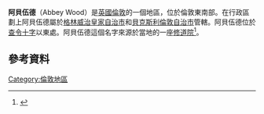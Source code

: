 {{infobox UK place
| country = 英格蘭
| region = London
| charingX_distance_mi = 10.6
| charingX_direction = W
| population = 
| population_ref = 
| official_name = Abbey Wood
| static_image_name= Abbey Wood, The Harrow Inn - geograph.org.uk - 382725.jpg
| static_image_caption= The Harrow Inn
| london_borough = Greenwich
| london_borough1 = Bexley
| constituency_westminster = [[Erith_and_Thamesmead_(UK_Parliament_constituency)|Erith and Thamesmead]] 
| post_town = LONDON
| postcode_area = SE
| postcode_district = SE2
| dial_code = 020
| os_grid_reference = TQ465785
| latitude = 51.4864
| longitude = 0.1109
}}
'''阿貝伍德'''（Abbey Wood）是[[英國|英國]][[倫敦|倫敦]]的一個地區，位於倫敦東南部。在行政區劃上阿貝伍德屬於[[格林威治皇家自治市|格林威治皇家自治市]]和[[貝克斯利倫敦自治市|貝克斯利倫敦自治市]]管轄。阿貝伍德位於[[查令十字|查令十字]]以東{{convert|10.6|mi|km|0}}處。阿貝伍德這個名字來源於當地的一座[[修道院|修道院]]<ref name="Mills">{{cite book|title=A Dictionary of London Place-Names|first=A.D.|last=Mills|publisher=Oxford University Press|year=2010|isbn=9780199566785|page=1}}</ref>。
==參考資料==
{{reflist|2}}
{{倫敦地區}}
[[Category:倫敦地區|Category:倫敦地區]]